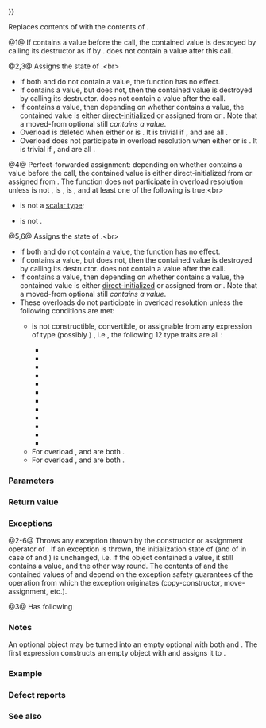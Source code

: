 {{cpp/utility/optional/title|operator{{=}}}}
{{cpp/utility/optional/navbar}}
{{dcl begin}}
{{dcla|num=1|since=c++17|constexpr=c++20|1=
optional&amp; operator=( std::nullopt_t ) noexcept;
}}
{{dcla|num=2|since=c++17|1=
constexpr optional&amp; operator=( const optional&amp; other );
}}
{{dcl|num=3|since=c++17|1=
constexpr optional&amp; operator=( optional&amp;&amp; other ) noexcept(/* see below */);
}}
{{dcla|num=4|since=c++17|constexpr=c++20|1=
template&lt; class U = T &gt;
optional&amp; operator=( U&amp;&amp; value );
}}
{{dcla|num=5|since=c++17|constexpr=c++20|1=
template&lt; class U &gt;
optional&amp; operator=( const optional&lt;U&gt;&amp; other );
}}
{{dcla|anchor=no|num=6|since=c++17|constexpr=c++20|1=
template&lt; class U &gt;
optional&amp; operator=( optional&lt;U&gt;&amp;&amp; other );
}}
{{dcl end}}

Replaces contents of {{c|*this}} with the contents of {{c|other}}.

@1@ If {{c|*this}} contains a value before the call, the contained value is destroyed by calling its destructor as if by {{c|value().T::~T()}}. {{c|*this}} does not contain a value after this call.

@2,3@ Assigns the state of {{c|other}}.&lt;br&gt;
* If both {{c|*this}} and {{c|other}} do not contain a value, the function has no effect.
* If {{c|*this}} contains a value, but {{c|other}} does not, then the contained value is destroyed by calling its destructor. {{c|*this}} does not contain a value after the call.
* If {{c|other}} contains a value, then depending on whether {{c|*this}} contains a value, the contained value is either [[cpp/language/direct initialization|direct-initialized]] or assigned from {{c|*other}} {{v|2}} or {{c|std::move(*other)}} {{v|3}}. Note that a moved-from optional still ''contains a value''.
* Overload {{v|2}} is deleted when either {{c|std::is_copy_constructible_v&lt;T&gt;}} or {{c|std::is_copy_assignable_v&lt;T&gt;}} is {{c|false}}. It is trivial if {{c|std::is_trivially_copy_constructible_v&lt;T&gt;}}, {{c|std::is_trivially_copy_assignable_v&lt;T&gt;}} and {{c|std::is_trivially_destructible_v&lt;T&gt;}} are all {{c|true}}.
* Overload {{v|3}} does not participate in overload resolution when either {{c|std::is_move_constructible_v&lt;T&gt;}} or {{c|std::is_move_assignable_v&lt;T&gt;}} is {{c|false}}. It is trivial if {{c|std::is_trivially_move_constructible_v&lt;T&gt;}}, {{c|std::is_trivially_move_assignable_v&lt;T&gt;}} and {{c|std::is_trivially_destructible_v&lt;T&gt;}} are all {{c|true}}.

@4@ Perfect-forwarded assignment: depending on whether {{c|*this}} contains a value before the call, the contained value is either direct-initialized from {{c|std::forward&lt;U&gt;(value)}} or assigned from {{c|std::forward&lt;U&gt;(value)}}. The function does not participate in overload resolution unless {{rev inl|until=c++20|{{c|std::decay_t&lt;U&gt;}}}}{{rev inl|since=c++20|{{c|std::remove_cvref_t&lt;U&gt;}}}} is not {{c|std::optional&lt;T&gt;}}, {{c|std::is_constructible_v&lt;T, U&gt;}} is {{c|true}}, {{c|std::is_assignable_v&lt;T&amp;, U&gt;}} is {{c|true}}, and at least one of the following is true:&lt;br&gt;
* {{tt|T}} is not a [[cpp/language/type|scalar type]];
* {{c|std::decay_t&lt;U&gt;}} is not {{tt|T}}.

@5,6@ Assigns the state of {{c|other}}.&lt;br&gt;
* If both {{c|*this}} and {{c|other}} do not contain a value, the function has no effect.
* If {{c|*this}} contains a value, but {{c|other}} does not, then the contained value is destroyed by calling its destructor. {{c|*this}} does not contain a value after the call.
* If {{c|other}} contains a value, then depending on whether {{c|*this}} contains a value, the contained value is either [[cpp/language/direct_initialization|direct-initialized]] or assigned from {{c|*other}} {{v|5}} or {{c|std::move(*other)}} {{v|6}}. Note that a moved-from optional still ''contains a value''.
* These overloads do not participate in overload resolution unless the following conditions are met:
** {{tt|T}} is not constructible, convertible, or assignable from any expression of type (possibly {{c/core|const}}) {{c|std::optional&lt;U&gt;}}, i.e., the following 12 type traits are all {{c|false}}:
*** {{c|std::is_constructible_v&lt;T, std::optional&lt;U&gt;&amp;&gt;}}
*** {{c|std::is_constructible_v&lt;T, const std::optional&lt;U&gt;&amp;&gt;}}
*** {{c|std::is_constructible_v&lt;T, std::optional&lt;U&gt;&amp;&amp;&gt;}}
*** {{c|std::is_constructible_v&lt;T, const std::optional&lt;U&gt;&amp;&amp;&gt;}}
*** {{c|std::is_convertible_v&lt;std::optional&lt;U&gt;&amp;, T&gt;}}
*** {{c|std::is_convertible_v&lt;const std::optional&lt;U&gt;&amp;, T&gt;}}
*** {{c|std::is_convertible_v&lt;std::optional&lt;U&gt;&amp;&amp;, T&gt;}}
*** {{c|std::is_convertible_v&lt;const std::optional&lt;U&gt;&amp;&amp;, T&gt;}}
*** {{c|std::is_assignable_v&lt;T&amp;, std::optional&lt;U&gt;&amp;&gt;}}
*** {{c|std::is_assignable_v&lt;T&amp;, const std::optional&lt;U&gt;&amp;&gt;}}
*** {{c|std::is_assignable_v&lt;T&amp;, std::optional&lt;U&gt;&amp;&amp;&gt;}}
*** {{c|std::is_assignable_v&lt;T&amp;, const std::optional&lt;U&gt;&amp;&amp;&gt;}}
** For overload {{v|5}}, {{c|std::is_constructible_v&lt;T, const U&amp;&gt;}} and {{c|std::is_assignable_v&lt;T&amp;, const U&amp;&gt;}} are both {{c|true}}.
** For overload {{v|6}}, {{c|std::is_constructible_v&lt;T, U&gt;}} and {{c|std::is_assignable_v&lt;T&amp;, U&gt;}} are both {{c|true}}.

===Parameters===
{{par begin}}
{{par|other|another {{tt|optional}} object whose contained value to assign}}
{{par|value|value to assign to the contained value}}
{{par end}}

===Return value===
{{c|*this}}

===Exceptions===
@2-6@ Throws any exception thrown by the constructor or assignment operator of {{tt|T}}. If an exception is thrown, the initialization state of {{c|*this}} (and of {{c|other}} in case of {{vl|2,3}} and {{vl|5,6}}) is unchanged, i.e. if the object contained a value, it still contains a value, and the other way round. The contents of {{c|value}} and the contained values of {{c|*this}} and {{c|other}} depend on the exception safety guarantees of the operation from which the exception originates (copy-constructor, move-assignment, etc.).

@3@ Has following {{noexcept|std::is_nothrow_move_assignable_v&lt;T&gt; &amp;&amp; std::is_nothrow_move_constructible_v&lt;T&gt;}}

===Notes===
An optional object {{tt|op}} may be turned into an empty optional with both {{c|1=op = {};}} and {{c|1=op = nullopt;}}. The first expression constructs an empty {{c|optional}} object with {{c|{}&lt;!----&gt;}} and assigns it to {{tt|op}}.

{{ftm begin}}
{{ftm|std=C++20|dr=20|value=202106L|__cpp_lib_optional|Fully {{c/core|constexpr}} {{vl|1}}, {{vl|4-6}}}}
{{ftm end}}

===Example===
{{example
|code=
#include &lt;iostream&gt;
#include &lt;optional&gt;

int main()
{
    std::optional&lt;const char*&gt; s1 = "abc", s2; // constructor
    s2 = s1; // assignment
    s1 = "def"; // decaying assignment (U = char[4], T = const char*)
    std::cout &lt;&lt; *s2 &lt;&lt; ' ' &lt;&lt; *s1 &lt;&lt; '\n';
}
|output=
abc def
}}

===Defect reports===
{{dr list begin}}
{{dr list item|paper=P0602R4|std=C++17|before=copy/move assignment operator may not be trivial&lt;br&gt;even if underlying operations are trivial|after=required to propagate triviality}}
{{dr list item|paper=P2231R1|std=C++20|before=converting assignment operators {{vl|1}} and {{vl|4-6}} were not {{c/core|constexpr}}&lt;br&gt;while the required operations can be in C++20|after=made {{c/core|constexpr}}}}
{{dr list end}}

===See also===
{{dsc begin}}
{{dsc inc|cpp/utility/optional/dsc emplace}}
{{dsc end}}

{{langlinks|es|ja|ru|zh}}